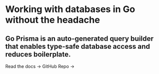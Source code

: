 
<div className={styles.container} style={{ height: "100%" }}>
	<div>
		<div className={styles.jumbotron}>
			<h1 className={styles.heading}>
				Working with databases in Go without the headache
			</h1>
			<h2 className={styles.subheading}>
				Go Prisma is an auto-generated query builder that enables type-safe
				database access and reduces boilerplate.
			</h2>
			<div className={styles.buttons}>
				<Link href="/docs" className={styles.btnPrimary}>
					Read the docs
					<span>→</span>
				</Link>
				<Link
					href="https://github.com/steebchen/prisma-client-go"
					className={styles.btnSecondary}
				>
					GitHub Repo
					<span>→</span>
				</Link>
			</div>
		</div>
	</div>
</div>
